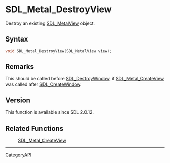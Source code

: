 = SDL_Metal_DestroyView =

Destroy an existing [[SDL_MetalView]] object.

== Syntax ==

<syntaxhighlight lang='c'>
void SDL_Metal_DestroyView(SDL_MetalView view);
</syntaxhighlight>

== Remarks ==

This should be called before [[SDL_DestroyWindow]], if
[[SDL_Metal_CreateView]] was called after [[SDL_CreateWindow]].

== Version ==

This function is available since SDL 2.0.12.

== Related Functions ==

:[[SDL_Metal_CreateView]]

----
[[CategoryAPI]]


